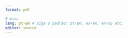 ```yaml
---
format: pdf

# misc
lang: pt-BR # siga o padrão: pt-BR, es-AR, en-US etc.
editor: source
---
```


# {.unnumbered}
\folhadeaprovacao